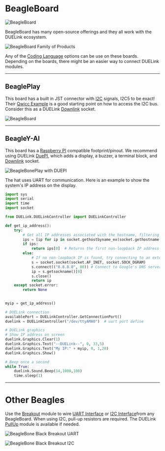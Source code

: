 # BeagleBoard


![BeagleBoard](pathname:///img/beagleboard-logo.png)

BeagleBoard has many open-source offerings and they all work with the DUELink ecosystem.

![BeagleBoard Family of Products](pathname:///img/beagleboard-family.png)

Any of the [Coding Language](../language/intro) options can be use on these boards. Depending on the boards, there might be an easier way to connect DUELink modules.

---

## BeaglePlay

This board has a built in JST connector with [I2C](../interface/i2c) signals, I2C5 to be exact! Their [Qwicc Example](https://docs.beagleboard.org/boards/beagleplay/demos-and-tutorials/using-qwiic.html#beagleplay-qwiic) is a good starting point on how to access the I2C bus. Consider this as a DUELink [Downlink](../interface/downlink) socket.

![BeagleBoard](pathname:///img/beagleplay-jst.png)

---

## BeagleY-AI

This board has a [Raspberry PI](raspberry-pi) compatible footprint/pinout. We recommend using DUELink [DuePI](../catalog/adapter/duepi), which adds a display, a buzzer, a terminal block, and [Downlink](../interface/downlink) socket.

![BeagleBonePlay with DUEPI](pathname:///img/beagleplay-duepi.gif)

The hat uses UART for communication. Here is an example to show the system's IP address on the display.


```python
import sys
import serial
import time
import socket

from DUELink.DUELinkController import DUELinkController

def get_ip_address():
    try:
        # Get all IP addresses associated with the hostname, filtering out 127.0.0.1
        ips = [ip for ip in socket.gethostbyname_ex(socket.gethostname())[2] if not ip.startswith("127.")]
        if ips:
            return ips[0]  # Returns the first non-loopback IP address found
        else:
            # If no non-loopback IP is found, try connecting to an external server to determine the IP used
            s = socket.socket(socket.AF_INET, socket.SOCK_DGRAM)
            s.connect(("8.8.8.8", 80)) # Connect to Google's DNS server (doesn't send data, just sets up connection)
            ip = s.getsockname()[0]
            s.close()
            return ip
    except socket.error:
        return None
    

myip = get_ip_address()

# DUELink connection
availablePort = DUELinkController.GetConnectionPort()
duelink = DUELinkController("/dev/ttyAMA0")  # uart port define

# DUELink graphics
# Show IP address on screen
duelink.Graphics.Clear(1)
duelink.Graphics.Text("--DUELink--", 0, 33,5)
duelink.Graphics.Text("My IP:" + myip, 0, 1,20)
duelink.Graphics.Show()

# Beep once a second
while True:
    duelink.Sound.Beep(14,1000,100)
    time.sleep(1)
```

---

# Other Beagles

Use the [Breakout](../catalog/adapter/breakout) module to wire [UART Interface](../interface/uart) or [I2C Interface](../interface/i2c)from any BeagleBoard. When using I2C, pull-up resistors are required. The DUELink [PullUp](../catalog/adapter/pullup) module is available if needed.

![BeagleBone Black Breakout UART](pathname:///img/beaglebone-breakout-uart.png)

![BeagleBone Black Breakout I2C](pathname:///img/beaglebone-breakout-i2c.png)

